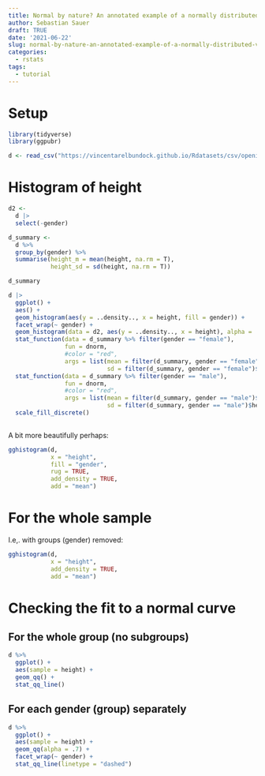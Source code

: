 ```yaml
---
title: Normal by nature? An annotated example of a normally distributed variable
author: Sebastian Sauer
draft: TRUE
date: '2021-06-22'
slug: normal-by-nature-an-annotated-example-of-a-normally-distributed-variable
categories:
  - rstats
tags:
  - tutorial
---
```





# Setup


```r
library(tidyverse)
library(ggpubr)
```


```r
d <- read_csv("https://vincentarelbundock.github.io/Rdatasets/csv/openintro/speed_gender_height.csv")
```



# Histogram of height


```r
d2 <-
  d |> 
  select(-gender)
```

```r
d_summary <-
  d %>% 
  group_by(gender) %>% 
  summarise(height_m = mean(height, na.rm = T),
            height_sd = sd(height, na.rm = T))

d_summary
```



```r
d |> 
  ggplot() +
  aes() +
  geom_histogram(aes(y = ..density.., x = height, fill = gender)) +
  facet_wrap(~ gender) +
  geom_histogram(data = d2, aes(y = ..density.., x = height), alpha = .5) +
  stat_function(data = d_summary %>% filter(gender == "female"),
                fun = dnorm,
                #color = "red",
                args = list(mean = filter(d_summary, gender == "female")$height_m,
                            sd = filter(d_summary, gender == "female")$height_sd)) +
  stat_function(data = d_summary %>% filter(gender == "male"),
                fun = dnorm,
                #color = "red",
                args = list(mean = filter(d_summary, gender == "male")$height_m,
                            sd = filter(d_summary, gender == "male")$height_sd)) +
  scale_fill_discrete()
   
```

A bit more beautifully perhaps:


```r
gghistogram(d,
            x = "height", 
            fill = "gender",
            rug = TRUE,
            add_density = TRUE,
            add = "mean")
```

# For the whole sample

I.e,. with groups (gender) removed:

```r
gghistogram(d,
            x = "height",
            add_density = TRUE,
            add = "mean")
```


# Checking the fit to a normal curve

## For the whole group (no subgroups)

```r
d %>% 
  ggplot() +
  aes(sample = height) +
  geom_qq() +
  stat_qq_line()
```


## For each gender (group) separately



```r
d %>% 
  ggplot() +
  aes(sample = height) +
  geom_qq(alpha = .7) +
  facet_wrap(~ gender) +
  stat_qq_line(linetype = "dashed")
```